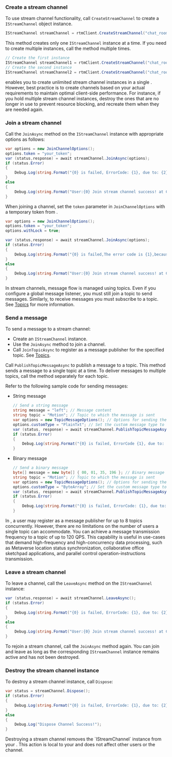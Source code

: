 <PlatformWrapper platform="unity">

### Create a stream channel

To use stream channel functionality, call `CreateStreamChannel` to create a `IStreamChannel` object instance. 

```csharp
IStreamChannel streamChannel = rtmClient.CreateStreamChannel("chat_room");
```
This method creates only one `IStreamChannel` instance at a time. If you need to create multiple instances, call the method multiple times.

```csharp
// Create the first instance
IStreamChannel streamChannel1 = rtmClient.CreateStreamChannel("chat_room1");
// Create the second instance
IStreamChannel streamChannel2 = rtmClient.CreateStreamChannel("chat_room2");
```

<Admonition type="info">
<Vg k="SIG" /> enables you to create unlimited stream channel instances in a single <Vpl k="CLIENT"/>. However, best practice is to create channels based on your actual requirements to maintain optimal client-side performance. For instance, if you hold multiple stream channel instances, destroy the ones that are no longer in use to prevent resource blocking, and recreate them when they are needed again.
</Admonition>

### Join a stream channel

Call the `JoinAsync` method on the `IStreamChannel` instance with appropriate options as follows:

```csharp
var options = new JoinChannelOptions();
options.token = "your_token";
var (status,response) = await streamChannel.JoinAsync(options);
if (status.Error)
{
    Debug.Log(string.Format("{0} is failed, ErrorCode: {1}, due to: {2}", status.Operation, status.ErrorCode, status.Reason));
}       
else
{
    Debug.Log(string.Format("User:{0} Join stream channel success! at Channel:{1}", response.UserId, response.ChannelName));
}
```

When joining a channel, set the `token` parameter in `JoinChannelOptions` with a temporary token from <Vg k="CONSOLE" />. 

```csharp
var options = new JoinChannelOptions();
options.token = "your_token";
options.withLock = true;

var (status,response) = await streamChannel.JoinAsync(options);
if (status.Error)
{
    Debug.Log(string.Format("{0} is failed,The error code is {1},because of: {2}", status.Operation, status.ErrorCode, status.Reason));
}
else
{
    Debug.Log(string.Format("User:{0} Join stream channel success! at Channel:{1}", response.UserId, response.ChannelName));
}
```

In stream channels, message flow is managed using topics. Even if you configure a global message listener, you must still join a topic to send messages. Similarly, to receive messages you must subscribe to a topic. See [Topics](../core-functionality/topics) for more information.

### Send a message 

To send a message to a stream channel:

- Create an `IStreamChannel` instance.
- Use the `JoinAsync` method to join a channel.
- Call `JoinTopicAsync` to register as a message publisher for the specified topic. See [Topics](../core-functionality/topics).

Call `PublishTopicMessageAsync` to publish a message to a topic. This method sends a message to a single topic at a time. To deliver messages to multiple topics, call the method separately for each topic.

Refer to the following sample code for sending messages:

* String message

    ```csharp
    // Send a string message
    string message = "left"; // Message content
    string topic = "Motion"; // Topic to which the message is sent
    var options = new TopicMessageOptions(); // Options for sending the message
    options.customType = "PlainTxt"; // Set the custom message type to "PlainTxt"
    var (status, response) = await streamChannel.PublishTopicMessageAsync(topic, message, options); // Send the message asynchronously
    if (status.Error)
    {
        Debug.Log(string.Format("{0} is failed, ErrorCode {1}, due to: {2}", status.Operation, status.ErrorCode, status.Reason)); // Log error information if message send fails
    }
    ```

* Binary message

    ```csharp
    // Send a binary message
    byte[] message = new byte[] { 00, 01, 35, 196 }; // Binary message content
    string topic = "Motion"; // Topic to which the message is sent
    var options = new TopicMessageOptions(); // Options for sending the message
    options.customType = "ByteArray"; // Set the custom message type to "ByteArray"
    var (status, response) = await streamChannel.PublishTopicMessageAsync(topic, message, options); // Send the message asynchronously
    if (status.Error)
    {
        Debug.Log(string.Format("{0} is failed, ErrorCode: {1}, due to: {2}", status.Operation, status.ErrorCode, status.Reason)); // Log error information if message send fails
    }
    ```

In <Vg k="SIG" />, a user may register as a message publisher for up to 8 topics concurrently. However, there are no limitations on the number of users a single topic can accommodate. You can achieve a message transmission frequency to a topic of up to 120 QPS. This capability is useful in use-cases that demand high-frequency and high-concurrency data processing, such as Metaverse location status synchronization, collaborative office sketchpad applications, and parallel control operation-instructions transmission.

### Leave a stream channel

To leave a channel, call the `LeaveAsync` method on the `IStreamChannel` instance:

```csharp
var (status,response) = await streamChannel.LeaveAsync();
if (status.Error)
{
    Debug.Log(string.Format("{0} is failed, ErrorCode: {1}, due to: {2}", status.Operation, status.ErrorCode, status.Reason));
}
else
{
    Debug.Log(string.Format("User:{0} Join stream channel success! at Channel:{1}", response.UserId, response.ChannelName));
}
```

To rejoin a stream channel, call the `JoinAsync` method again. You can join and leave as long as the corresponding `IStreamChannel` instance remains active and has not been destroyed.

### Destroy the stream channel instance

To destroy a stream channel instance, call `Dispose`:

```csharp
var status = streamChannel.Dispose();
if (status.Error)
{
    Debug.Log(string.Format("{0} is failed, ErrorCode: {1}, due to: {2}", status.Operation, status.ErrorCode, status.Reason));
}
else
{
    Debug.Log("Dispose Channel Success!");
}
```

<Admonition type="info">
Destroying a stream channel removes the `IStreamChannel` instance from your <Vpl k="CLIENT"/>. This action is local to your <Vpl k="CLIENT"/> and does not affect other users or the <Vg k="SIG" /> channel.
</Admonition>

</PlatformWrapper>
